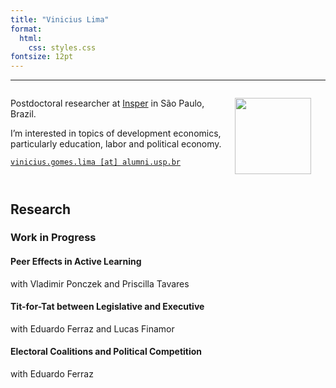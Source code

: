 ```yaml
---
title: "Vinicius Lima"
format: 
  html:
    css: styles.css
fontsize: 12pt
---
```


::: rows
::: {.row height="20%"}
---
:::

::: {.row height="80%"}
::: columns
::: {.column width="70%"}
Postdoctoral researcher at [Insper](https://www.insper.edu.br/en/) in São Paulo, Brazil.

I'm interested in topics of development economics, particularly education, labor and political economy.

[`vinicius.gomes.lima [at] alumni.usp.br`](mailto:vinicius.gomes.lima@alumni.usp.br)
:::

::: {.column width="30%"}
![](img/foto_eesp.jpg){fig-align="right" width="122"}
:::
:::
:::
:::

## Research

### Work in Progress

#### **Peer Effects in Active Learning**

with Vladimir Ponczek and Priscilla Tavares

#### **Tit-for-Tat between Legislative and Executive**

with Eduardo Ferraz and Lucas Finamor

#### **Electoral Coalitions and Political Competition**

with Eduardo Ferraz

